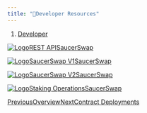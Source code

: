 ```yaml
---
title: "🔮Developer Resources"
---
```


1. [Developer](/developerx)

[![Logo](/images/developerx/~/files/v0/b/gitbook-x-prod.appspot.com/o/collections/aBf6JnIPeeDq8E21sP47/icon/3bLz2tbaXbgx395QLaKi/Alien2_3_1.png)REST APISaucerSwap](https://docs.saucerswap.finance/v/developer/rest-api)

[![Logo](/images/developerx/~/files/v0/b/gitbook-x-prod.appspot.com/o/collections/aBf6JnIPeeDq8E21sP47/icon/3bLz2tbaXbgx395QLaKi/Alien2_3_1.png)SaucerSwap V1SaucerSwap](https://docs.saucerswap.finance/v/developer/saucerswap-v1)

[![Logo](/images/developerx/~/files/v0/b/gitbook-x-prod.appspot.com/o/collections/aBf6JnIPeeDq8E21sP47/icon/3bLz2tbaXbgx395QLaKi/Alien2_3_1.png)SaucerSwap V2SaucerSwap](https://docs.saucerswap.finance/v/developer/saucerswap-v2)

[![Logo](/images/developerx/~/files/v0/b/gitbook-x-prod.appspot.com/o/collections/aBf6JnIPeeDq8E21sP47/icon/3bLz2tbaXbgx395QLaKi/Alien2_3_1.png)Staking OperationsSaucerSwap](https://docs.saucerswap.finance/v/developer/staking-operations)

[PreviousOverview](/tokenomics/overview)[NextContract Deployments](/developerx/contract-deployments)
